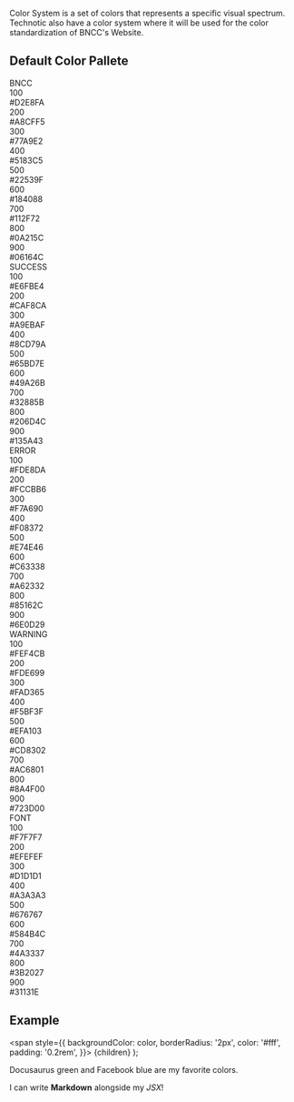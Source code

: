 
Color System is a set of colors that represents a specific visual spectrum. Technotic also have a color system where it will be used for the color standardization of BNCC's Website.

## Default Color Pallete

<div style={{display:"flex", flexDirection:"column", gap:"32px"}}>
    <div style={{display:"flex", justifyContent:"space-between",alignItems:"flex-start"}}>
        <div>BNCC</div>
        <div style={{display:"grid", gridTemplateColumns:"auto auto auto auto auto", gap:"32px"}}>
            <div onclick="copyColor()" data-value="#D2E8FA">
                <div style={{backgroundColor:"#D2E8FA", width:"100px", height:"60px", borderRadius:"12px"}}></div>
                <div style={{marginLeft:"3px"}}>
                    <div>100</div>
                    <div style={{fontSize:"12px", color:"#A3A3A3"}}>#D2E8FA</div>
                </div>
            </div>
            <div>
                <div style={{backgroundColor:"#A8CFF5", width:"100px", height:"60px", borderRadius:"12px"}}></div>
                <div style={{marginLeft:"3px"}}>
                    <div>200</div>
                    <div style={{fontSize:"12px", color:"#A3A3A3"}}>#A8CFF5</div>
                </div>
            </div>
            <div>
                <div style={{backgroundColor:"#77A9E2", width:"100px", height:"60px", borderRadius:"12px"}}></div>
                <div style={{marginLeft:"3px"}}>
                    <div>300</div>
                    <div style={{fontSize:"12px", color:"#A3A3A3"}}>#77A9E2</div>
                </div>
            </div>
            <div>
                <div style={{backgroundColor:"#5183C5", width:"100px", height:"60px", borderRadius:"12px"}}></div>
                <div style={{marginLeft:"3px"}}>
                    <div>400</div>
                    <div style={{fontSize:"12px", color:"#A3A3A3"}}>#5183C5</div>
                </div>
            </div>
            <div>
                <div style={{backgroundColor:"#22539F", width:"100px", height:"60px", borderRadius:"12px"}}></div>
                <div style={{marginLeft:"3px"}}>
                    <div>500</div>
                    <div style={{fontSize:"12px", color:"#A3A3A3"}}>#22539F</div>
                </div>
            </div>
            <div>
                <div style={{backgroundColor:"#184088", width:"100px", height:"60px", borderRadius:"12px"}}></div>
                <div style={{marginLeft:"3px"}}>
                    <div>600</div>
                    <div style={{fontSize:"12px", color:"#A3A3A3"}}>#184088</div>
                </div>
            </div>
            <div>
                <div style={{backgroundColor:"#112F72", width:"100px", height:"60px", borderRadius:"12px"}}></div>
                <div style={{marginLeft:"3px"}}>
                    <div>700</div>
                    <div style={{fontSize:"12px", color:"#A3A3A3"}}>#112F72</div>
                </div>
            </div>
            <div>
                <div style={{backgroundColor:"#0A215C", width:"100px", height:"60px", borderRadius:"12px"}}></div>
                <div style={{marginLeft:"3px"}}>
                    <div>800</div>
                    <div style={{fontSize:"12px", color:"#A3A3A3"}}>#0A215C</div>
                </div>
            </div>
            <div>
                <div style={{backgroundColor:"#06164C", width:"100px", height:"60px", borderRadius:"12px"}}></div>
                <div style={{marginLeft:"3px"}}>
                    <div>900</div>
                    <div style={{fontSize:"12px", color:"#A3A3A3"}}>#06164C</div>
                </div>
            </div>
        </div>
    </div>
    <div style={{display:"flex", justifyContent:"space-between",alignItems:"flex-start"}}>
        <div>SUCCESS</div>
        <div style={{display:"grid", gridTemplateColumns:"auto auto auto auto auto", gap:"32px"}}>
            <div>
                <div style={{backgroundColor:"#E6FBE4", width:"100px", height:"60px", borderRadius:"12px"}}></div>
                <div style={{marginLeft:"3px"}}>
                    <div>100</div>
                    <div style={{fontSize:"12px", color:"#A3A3A3"}}>#E6FBE4</div>
                </div>
            </div>
            <div>
                <div style={{backgroundColor:"#CAF8CA", width:"100px", height:"60px", borderRadius:"12px"}}></div>
                <div style={{marginLeft:"3px"}}>
                    <div>200</div>
                    <div style={{fontSize:"12px", color:"#A3A3A3"}}>#CAF8CA</div>
                </div>
            </div>
            <div>
                <div style={{backgroundColor:"#A9EBAF", width:"100px", height:"60px", borderRadius:"12px"}}></div>
                <div style={{marginLeft:"3px"}}>
                    <div>300</div>
                    <div style={{fontSize:"12px", color:"#A3A3A3"}}>#A9EBAF</div>
                </div>
            </div>
            <div>
                <div style={{backgroundColor:"#8CD79A", width:"100px", height:"60px", borderRadius:"12px"}}></div>
                <div style={{marginLeft:"3px"}}>
                    <div>400</div>
                    <div style={{fontSize:"12px", color:"#A3A3A3"}}>#8CD79A</div>
                </div>
            </div>
            <div>
                <div style={{backgroundColor:"#65BD7E", width:"100px", height:"60px", borderRadius:"12px"}}></div>
                <div style={{marginLeft:"3px"}}>
                    <div>500</div>
                    <div style={{fontSize:"12px", color:"#A3A3A3"}}>#65BD7E</div>
                </div>
            </div>
            <div>
                <div style={{backgroundColor:"#49A26B", width:"100px", height:"60px", borderRadius:"12px"}}></div>
                <div style={{marginLeft:"3px"}}>
                    <div>600</div>
                    <div style={{fontSize:"12px", color:"#A3A3A3"}}>#49A26B</div>
                </div>
            </div>
            <div>
                <div style={{backgroundColor:"#32885B", width:"100px", height:"60px", borderRadius:"12px"}}></div>
                <div style={{marginLeft:"3px"}}>
                    <div>700</div>
                    <div style={{fontSize:"12px", color:"#A3A3A3"}}>#32885B</div>
                </div>
            </div>
            <div>
                <div style={{backgroundColor:"#206D4C", width:"100px", height:"60px", borderRadius:"12px"}}></div>
                <div style={{marginLeft:"3px"}}>
                    <div>800</div>
                    <div style={{fontSize:"12px", color:"#A3A3A3"}}>#206D4C</div>
                </div>
            </div>
            <div>
                <div style={{backgroundColor:"#135A43", width:"100px", height:"60px", borderRadius:"12px"}}></div>
                <div style={{marginLeft:"3px"}}>
                    <div>900</div>
                    <div style={{fontSize:"12px", color:"#A3A3A3"}}>#135A43</div>
                </div>
            </div>
        </div>
    </div>
    <div style={{display:"flex", justifyContent:"space-between",alignItems:"flex-start"}}>
        <div>ERROR</div>
        <div style={{display:"grid", gridTemplateColumns:"auto auto auto auto auto", gap:"32px"}}>
            <div>
                <div style={{backgroundColor:"#FDE8DA", width:"100px", height:"60px", borderRadius:"12px"}}></div>
                <div style={{marginLeft:"3px"}}>
                    <div>100</div>
                    <div style={{fontSize:"12px", color:"#A3A3A3"}}>#FDE8DA</div>
                </div>
            </div>
            <div>
                <div style={{backgroundColor:"#FCCBB6", width:"100px", height:"60px", borderRadius:"12px"}}></div>
                <div style={{marginLeft:"3px"}}>
                    <div>200</div>
                    <div style={{fontSize:"12px", color:"#A3A3A3"}}>#FCCBB6</div>
                </div>
            </div>
            <div>
                <div style={{backgroundColor:"#F7A690", width:"100px", height:"60px", borderRadius:"12px"}}></div>
                <div style={{marginLeft:"3px"}}>
                    <div>300</div>
                    <div style={{fontSize:"12px", color:"#A3A3A3"}}>#F7A690</div>
                </div>
            </div>
            <div>
                <div style={{backgroundColor:"#F08372", width:"100px", height:"60px", borderRadius:"12px"}}></div>
                <div style={{marginLeft:"3px"}}>
                    <div>400</div>
                    <div style={{fontSize:"12px", color:"#A3A3A3"}}>#F08372</div>
                </div>
            </div>
            <div>
                <div style={{backgroundColor:"#E74E46", width:"100px", height:"60px", borderRadius:"12px"}}></div>
                <div style={{marginLeft:"3px"}}>
                    <div>500</div>
                    <div style={{fontSize:"12px", color:"#A3A3A3"}}>#E74E46</div>
                </div>
            </div>
            <div>
                <div style={{backgroundColor:"#C63338", width:"100px", height:"60px", borderRadius:"12px"}}></div>
                <div style={{marginLeft:"3px"}}>
                    <div>600</div>
                    <div style={{fontSize:"12px", color:"#A3A3A3"}}>#C63338</div>
                </div>
            </div>
            <div>
                <div style={{backgroundColor:"#A62332", width:"100px", height:"60px", borderRadius:"12px"}}></div>
                <div style={{marginLeft:"3px"}}>
                    <div>700</div>
                    <div style={{fontSize:"12px", color:"#A3A3A3"}}>#A62332</div>
                </div>
            </div>
            <div>
                <div style={{backgroundColor:"#85162C", width:"100px", height:"60px", borderRadius:"12px"}}></div>
                <div style={{marginLeft:"3px"}}>
                    <div>800</div>
                    <div style={{fontSize:"12px", color:"#A3A3A3"}}>#85162C</div>
                </div>
            </div>
            <div>
                <div style={{backgroundColor:"#6E0D29", width:"100px", height:"60px", borderRadius:"12px"}}></div>
                <div style={{marginLeft:"3px"}}>
                    <div>900</div>
                    <div style={{fontSize:"12px", color:"#A3A3A3"}}>#6E0D29</div>
                </div>
            </div>
        </div>
    </div>
    <div style={{display:"flex", justifyContent:"space-between",alignItems:"flex-start"}}>
        <div>WARNING</div>
        <div style={{display:"grid", gridTemplateColumns:"auto auto auto auto auto", gap:"32px"}}>
            <div>
                <div style={{backgroundColor:"#FEF4CB", width:"100px", height:"60px", borderRadius:"12px"}}></div>
                <div style={{marginLeft:"3px"}}>
                    <div>100</div>
                    <div style={{fontSize:"12px", color:"#A3A3A3"}}>#FEF4CB</div>
                </div>
            </div>
            <div>
                <div style={{backgroundColor:"#FDE699", width:"100px", height:"60px", borderRadius:"12px"}}></div>
                <div style={{marginLeft:"3px"}}>
                    <div>200</div>
                    <div style={{fontSize:"12px", color:"#A3A3A3"}}>#FDE699</div>
                </div>
            </div>
            <div>
                <div style={{backgroundColor:"#FAD365", width:"100px", height:"60px", borderRadius:"12px"}}></div>
                <div style={{marginLeft:"3px"}}>
                    <div>300</div>
                    <div style={{fontSize:"12px", color:"#A3A3A3"}}>#FAD365</div>
                </div>
            </div>
            <div>
                <div style={{backgroundColor:"#F5BF3F", width:"100px", height:"60px", borderRadius:"12px"}}></div>
                <div style={{marginLeft:"3px"}}>
                    <div>400</div>
                    <div style={{fontSize:"12px", color:"#A3A3A3"}}>#F5BF3F</div>
                </div>
            </div>
            <div>
                <div style={{backgroundColor:"#EFA103", width:"100px", height:"60px", borderRadius:"12px"}}></div>
                <div style={{marginLeft:"3px"}}>
                    <div>500</div>
                    <div style={{fontSize:"12px", color:"#A3A3A3"}}>#EFA103</div>
                </div>
            </div>
            <div>
                <div style={{backgroundColor:"#CD8302", width:"100px", height:"60px", borderRadius:"12px"}}></div>
                <div style={{marginLeft:"3px"}}>
                    <div>600</div>
                    <div style={{fontSize:"12px", color:"#A3A3A3"}}>#CD8302</div>
                </div>
            </div>
            <div>
                <div style={{backgroundColor:"#AC6801", width:"100px", height:"60px", borderRadius:"12px"}}></div>
                <div style={{marginLeft:"3px"}}>
                    <div>700</div>
                    <div style={{fontSize:"12px", color:"#A3A3A3"}}>#AC6801</div>
                </div>
            </div>
            <div>
                <div style={{backgroundColor:"#8A4F00", width:"100px", height:"60px", borderRadius:"12px"}}></div>
                <div style={{marginLeft:"3px"}}>
                    <div>800</div>
                    <div style={{fontSize:"12px", color:"#A3A3A3"}}>#8A4F00</div>
                </div>
            </div>
            <div>
                <div style={{backgroundColor:"#723D00", width:"100px", height:"60px", borderRadius:"12px"}}></div>
                <div style={{marginLeft:"3px"}}>
                    <div>900</div>
                    <div style={{fontSize:"12px", color:"#A3A3A3"}}>#723D00</div>
                </div>
            </div>
        </div>
    </div>
    <div style={{display:"flex", justifyContent:"space-between",alignItems:"flex-start"}}>
        <div>FONT</div>
        <div style={{display:"grid", gridTemplateColumns:"auto auto auto auto auto", gap:"32px"}}>
            <div>
                <div style={{backgroundColor:"#F7F7F7", width:"100px", height:"60px", borderRadius:"12px"}}></div>
                <div style={{marginLeft:"3px"}}>
                    <div>100</div>
                    <div style={{fontSize:"12px", color:"#A3A3A3"}}>#F7F7F7</div>
                </div>
            </div>
            <div>
                <div style={{backgroundColor:"#EFEFEF", width:"100px", height:"60px", borderRadius:"12px"}}></div>
                <div style={{marginLeft:"3px"}}>
                    <div>200</div>
                    <div style={{fontSize:"12px", color:"#A3A3A3"}}>#EFEFEF</div>
                </div>
            </div>
            <div>
                <div style={{backgroundColor:"#D1D1D1", width:"100px", height:"60px", borderRadius:"12px"}}></div>
                <div style={{marginLeft:"3px"}}>
                    <div>300</div>
                    <div style={{fontSize:"12px", color:"#A3A3A3"}}>#D1D1D1</div>
                </div>
            </div>
            <div>
                <div style={{backgroundColor:"#A3A3A3", width:"100px", height:"60px", borderRadius:"12px"}}></div>
                <div style={{marginLeft:"3px"}}>
                    <div>400</div>
                    <div style={{fontSize:"12px", color:"#A3A3A3"}}>#A3A3A3</div>
                </div>
            </div>
            <div>
                <div style={{backgroundColor:"#676767", width:"100px", height:"60px", borderRadius:"12px"}}></div>
                <div style={{marginLeft:"3px"}}>
                    <div>500</div>
                    <div style={{fontSize:"12px", color:"#A3A3A3", color:"#A3A3A3"}}>#676767</div>
                </div>
            </div>
            <div>
                <div style={{backgroundColor:"#584B4C", width:"100px", height:"60px", borderRadius:"12px"}}></div>
                <div style={{marginLeft:"3px"}}>
                    <div>600</div>
                    <div style={{fontSize:"12px", color:"#A3A3A3"}}>#584B4C</div>
                </div>
            </div>
            <div>
                <div style={{backgroundColor:"#4A3337", width:"100px", height:"60px", borderRadius:"12px"}}></div>
                <div style={{marginLeft:"3px"}}>
                    <div>700</div>
                    <div style={{fontSize:"12px", color:"#A3A3A3"}}>#4A3337</div>
                </div>
            </div>
            <div>
                <div style={{backgroundColor:"#3B2027", width:"100px", height:"60px", borderRadius:"12px"}}></div>
                <div style={{marginLeft:"3px"}}>
                    <div>800</div>
                    <div style={{fontSize:"12px", color:"#A3A3A3"}}>#3B2027</div>
                </div>
            </div>
            <div>
                <div style={{backgroundColor:"#31131E", width:"100px", height:"60px", borderRadius:"12px"}}></div>
                <div style={{marginLeft:"3px"}}>
                    <div>900</div>
                    <div style={{fontSize:"12px", color:"#A3A3A3"}}>#31131E</div>
                </div>
            </div>
        </div>
    </div>
</div>

## Example

  <span
    style={{
      backgroundColor: color,
      borderRadius: '2px',
      color: '#fff',
      padding: '0.2rem',
    }}>
    {children}
  </span>
);

<Highlight color="#25c2a0">Docusaurus green</Highlight> and <Highlight color="#1877F2">Facebook blue</Highlight> are my favorite colors.

I can write **Markdown** alongside my _JSX_!